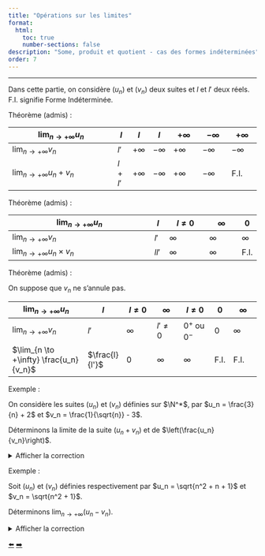 ```yaml
---
title: "Opérations sur les limites"
format:
  html:
    toc: true
    number-sections: false
description: "Some, produit et quotient - cas des formes indéterminées"
order: 7
---
```





------

Dans cette partie, on considère $(u_n)$ et $(v_n)$ deux suites et $l$ et $l'$ deux réels.  
F.I. signifie Forme Indéterminée.

::: {.bloc .thm}
<span class="bloc-titre">Théorème (admis) : </span>  


| $\lim_{n\rightarrow +\infty} u_n$ | $l$ | $l$ | $l$ | $+\infty$ | $-\infty$ | $+\infty$ |
|-------------------------------------------|-----|-----|-----|------------|------------|------------|
| $\lim_{n\rightarrow +\infty} v_n$ | $l'$ | $+\infty$ | $-\infty$ | $+\infty$ | $-\infty$ | $-\infty$ |
| $\lim_{n\rightarrow +\infty} u_n+v_n$ | $l+l'$ | $+\infty$ | $-\infty$ | $+\infty$ | $-\infty$ | F.I. |
:::

::: {.bloc .thm}
<span class="bloc-titre">Théorème (admis) : </span>  


| $\lim_{n\rightarrow +\infty} u_n$ | $l$ | $l \neq 0$ | $\infty$ | $0$ |
|-------------------------------------------|-----|------------|----------|-----|
| $\lim_{n\rightarrow +\infty} v_n$ | $l'$ | $\infty$ | $\infty$ | $\infty$ |
| $\lim_{n\rightarrow +\infty} u_n \times v_n$ | $ll'$ | $\infty$ | $\infty$ | F.I. |
:::

::: {.bloc .thm}
<span class="bloc-titre">Théorème (admis) : </span>  

 On suppose que $v_n$ ne s'annule pas.

| $\lim_{n \to +\infty} u_n$ | $l$ | $l \neq 0$ | $\infty$ | $l \neq 0$ | $0$ | $\infty$ |
|-----------------------------|-----|------------|----------|------------|-----|----------|
| $\lim_{n \to +\infty} v_n$ | $l'$ | $\infty$ | $l' \neq 0$ | $0^+ \text{ ou } 0^-$ | $0$ | $\infty$ |
| $\lim_{n \to +\infty} \frac{u_n}{v_n}$ | $\frac{l}{l'}$ | $0$ | $\infty$ | $\infty$ | F.I. | F.I. |
:::

::: {.bloc .ex}
<span class="bloc-titre">Exemple : </span>  

On considère les suites $(u_n)$ et $(v_n)$ définies sur $\N^*$, par $u_n = \frac{3}{n} + 2$ et $v_n = \frac{1}{\sqrt{n}} - 3$.  

Déterminons la limite de la suite $(u_n + v_n)$ et de $\left(\frac{u_n}{v_n}\right)$.  

<details class="bloc cor"><summary>Afficher la correction</summary>

On a $\lim_{n \to +\infty} \frac{3}{n} = 0$, donc $\lim_{n \to +\infty} u_n = 2$,  
et $\lim_{n \to +\infty} \frac{1}{\sqrt{n}} = 0$, donc $\lim_{n \to +\infty} v_n = -3$.  
Par sommation des limites, on a $\lim_{n \to +\infty} (u_n + v_n) = -1$.  
De plus, par passage à l'inverse, on a $\lim_{n \to +\infty} \frac{1}{v_n} = -\frac{1}{3}$.  
Donc, par produit des limites, $\lim_{n \to +\infty} \frac{u_n}{v_n} = -\frac{2}{3}$.
</details>
:::

::: {.bloc .ex}
<span class="bloc-titre">Exemple : </span>  


Soit $(u_n)$ et $(v_n)$ définies respectivement par $u_n = \sqrt{n^2 + n + 1}$ et $v_n = \sqrt{n^2 + 1}$.  

Déterminons $\lim_{n \to +\infty} (u_n - v_n)$.  

<details class="bloc cor"><summary>Afficher la correction</summary>
Pour tout $n \in \N$,
$$\begin{aligned}
u_n - v_n &= \sqrt{n^2 + n + 1} - \sqrt{n^2 + 1} \\
&= \frac{n^2 + n + 1 - (n^2 + 1)}{\sqrt{n^2 + n + 1} + \sqrt{n^2 + 1}} \\
&= \frac{n}{\sqrt{n^2 + n + 1} + \sqrt{n^2 + 1}} \\
&= \frac{n}{n \left(\sqrt{1 + \frac{1}{n} + \frac{1}{n^2}} + \sqrt{1 + \frac{1}{n}}\right)} \\
&= \frac{1}{\sqrt{1 + \frac{1}{n} + \frac{1}{n^2}} + \sqrt{1 + \frac{1}{n}}}.
\end{aligned}$$
On a, pour $k \in \N^*$, $\lim_{n \to +\infty} \frac{1}{n^k} = 0$, donc
$$
\lim_{n \to +\infty} \left(1 + \frac{1}{n} + \frac{1}{n^2}\right) = 1 \quad \text{et} \quad \lim_{n \to +\infty} \left(1 + \frac{1}{n}\right) = 1.
$$
D'où on déduit que
$$
\lim_{n \to +\infty} \left(\sqrt{1 + \frac{1}{n} + \frac{1}{n^2}} + \sqrt{1 + \frac{1}{n}}\right) = 2.
$$
Ainsi, par passage à l'inverse, $\lim_{n \to +\infty} (u_n - v_n) = \frac{1}{2}$.
</details>
:::



<div class="nav-pages">
  <a class="prev" href="divergence_def.html">⬅️</a>
  <a class="next" href="suite_geometrique.html">➡️</a>
</div>
